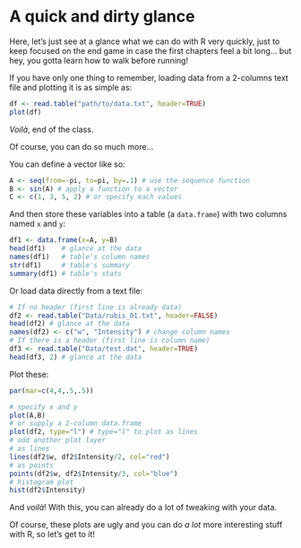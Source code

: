 # A quick and dirty glance

Here, let's just see at a glance what we can do with R very quickly, just to keep focused on the end game in case the first chapters feel a bit long... but hey, you gotta learn how to walk before running!

If you have only one thing to remember, loading data from a 2-columns text file and plotting it is as simple as:
```r
df <- read.table("path/to/data.txt", header=TRUE)
plot(df)
```
_Voilà_, end of the class.

Of course, you can do so much more...

You can define a vector like so:
```r
A <- seq(from=-pi, to=pi, by=.1) # use the sequence function
B <- sin(A) # apply a function to a vector
C <- c(1, 3, 5, 2) # or specify each values
```

And then store these variables into a table (a `data.frame`) with two columns named `x` and `y`:
```r
df1 <- data.frame(x=A, y=B)
head(df1)    # glance at the data
names(df1)   # table's column names
str(df1)     # table's summary
summary(df1) # table's stats
```

Or load data directly from a text file:
```r
# If no header (first line is already data)
df2 <- read.table("Data/rubis_01.txt", header=FALSE)
head(df2) # glance at the data
names(df2) <- c("w", "Intensity") # change column names
# If there is a header (first line is column name)
df3 <- read.table("Data/test.dat", header=TRUE)
head(df3, 2) # glance at the data
```

Plot these:

```r
par(mar=c(4,4,.5,.5))
```

```r
# specify x and y
plot(A,B)
# or supply a 2-column data.frame
plot(df2, type="l") # type="l" to plot as lines
# add another plot layer
# as lines
lines(df2$w, df2$Intensity/2, col="red")
# as points
points(df2$w, df2$Intensity/3, col="blue")
# histogram plot
hist(df2$Intensity)
```

And _voilà_! With this, you can already do a lot of tweaking with your data. 

Of course, these plots are ugly and you can do _a lot_ more interesting stuff with R, so let's get to it!



